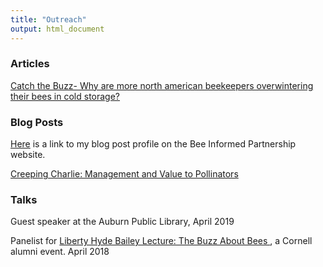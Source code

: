 ```yaml
---
title: "Outreach"
output: html_document
---
```


### Articles
<a href="https://www.beeculture.com/catch-buzz-north-american-beekeepers-overwintering-bees-cold-storage/">Catch the Buzz- Why are more north american beekeepers overwintering their bees in cold storage? </a>



### Blog Posts
<a href="https://beeinformed.org/author/phoebe/">Here</a> is a link to my blog post profile on the Bee Informed Partnership website.

<a href="https://turf.umn.edu/news/creeping-charlie-management-and-value-pollinators">Creeping Charlie: Management and Value to Pollinators </a>


### Talks

Guest speaker at the Auburn Public Library, April 2019

Panelist for <a href="https://events.cornell.edu/event/liberty_hyde_bailey_lecture_the_buzz_about_bees"> Liberty Hyde Bailey Lecture: The Buzz About Bees </a>, a Cornell alumni event. April 2018

